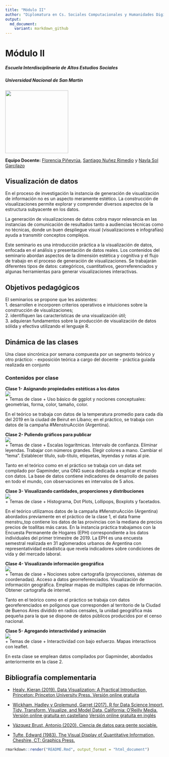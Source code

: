 ```yaml
---
title: "Módulo II"
author: "Diplomatura en Cs. Sociales Computacionales y Humanidades Digitales"
output:
  md_document:
    variant: markdown_github
---
```

# Módulo II
##### Escuela Interdisciplinaria de Altos Estudios Sociales
##### Universidad Nacional de San Martín
![](img/logo-factor-data-solo.jpg){width='200px'}

**Equipo Docente:** [Florencia Piñeyrúa](https://github.com/pinieyrua), [Santiago Nuñez Rimedio](https://ar.linkedin.com/in/santiago-nu%C3%B1ez-rimedio) y [Nayla Sol Garcilazo](www.linkedin.com/in/nayla-sol-garcilazo)


## **Visualización de datos**

En el proceso de investigación la instancia de generación de visualización de información no es un aspecto meramente estético. La construcción de visualizaciones permite explorar y comprender diversos aspectos de la estructura subyacente en los datos.

La generación de visualizaciones de datos cobra mayor relevancia en las instancias de comunicación de resultados tanto a audiencias técnicas como no técnicas, donde un buen despliegue visual (visualizaciones e infografías) ayuda a transmitir conceptos complejos. 

Este seminario es una introducción práctica a la visualización de datos, enfocada en el análisis y presentación de datos reales. Los contenidos del seminario abordan aspectos de la dimensión estética y cognitiva y el flujo de trabajo en el proceso de generación de visualizaciones. Se trabajarán diferentes tipos de datos: categóricos, cuantitativos, georreferenciados y algunas herramientas para generar visualizaciones interactivas. 


## Objetivos pedagógicos

El seminarios se propone que les asistentes:  
1. desarrollen e incorporen criterios operativos e intuiciones sobre la construcción de visualizaciones;  
2. identifiquen las características de una visualización útil;   
3. adquieran fundamentos sobre la producción de visualización de datos sólida y efectiva utilizando el lenguaje R.


## Dinámica de las clases

Una clase sincrónica por semana compuesta por un segmento teórico y otro práctico:
- exposición teórica a cargo del docente 
- práctica guiada realizada en conjunto


### Contenidos por clase


__Clase 1- Asignando propiedades estéticas a los datos__  
[![](img/Download.png)](https://github.com/DCSCyHD/modulo_2/blob/gh-pages/clase1/clase1.rar)  
+ Temas de clase
  + Uso básico de ggplot y nociones conceptuales: geometrías, forma, color, tamaño, color.

En el teórico se trabaja con datos de la temperatura promedio para cada día del 2019 en la ciudad de Beirut en Líbano; en el práctico, se trabaja con datos de la campaña #MenstruAcción (Argentina).

  
  
  
__Clase 2- Puliendo gráficos para publicar__  
[![](img/Download.png)](https://github.com/DCSCyHD/modulo_2/blob/gh-pages/clase2/clase2.rar)  
+ Temas de clase
  + Escalas logarítmicas. Intervalo de confianza. Eliminar leyendas. Trabajar con números grandes. Elegir colores a mano. Cambiar el “tema”. Establecer título, sub-título, etiquetas, leyendas y notas al pie.

Tanto en el teórico como en el práctico se trabaja con un data set compilado por Gapminder, una ONG sueca dedicada a explicar el mundo con datos. La base de datos contiene indicadores de desarrollo de países en todo el mundo, con observaciones en intervalos de 5 años.

  
  
  
__Clase 3- Visualizando cantidades, proporciones y distribuciones__  
[![](img/Download.png)](https://github.com/DCSCyHD/modulo_2/blob/gh-pages/clase3/clase3.rar)  
+ Temas de clase
  + Histograma, Dot Plots, Lollipops, Boxplots y facetados.

En el teórico utilizamos datos de la campaña #MenstruAcción (Argentina) abordados previamente en el práctico de la clase 1, el data frame menstru_top contiene los datos de las provincias con la mediana de precios precios de toallitas más caras. En la instancia práctica trabajamos con la Encuesta Permanente de Hogares (EPH) correspondiente a los datos individuales del primer trimestre de 2019. La EPH es una encuesta semestral realizada en 31 aglomerados urbanos de Argentina con representatividad estadística que revela indicadores sobre condiciones de vida y del mercado laboral. 

  
  
__Clase 4- Visualizando información geográfica__  
[![](img/Download.png)](https://github.com/DCSCyHD/modulo_2/blob/gh-pages/clase4/clase4.rar)  
+ Temas de clase
  + Nociones sobre cartografía (proyecciones, sistemas de coordenadas). Acceso a datos georreferenciados. Visualización de información geográfica. Emplear mapas de múltiples capas de información. Obtener cartografía de internet.

Tanto en el teórico como en el práctico se trabaja con datos georeferenciados en polígonos que corresponden al territorio de la Ciudad de Buenos Aires dividido en radios censales, la unidad geográfica más pequeña para la que se dispone de datos públicos producidos por el censo nacional.

  
  
__Clase 5- Agregando interactividad y animación__  
[![](img/Download.png)](https://github.com/DCSCyHD/modulo_2/blob/gh-pages/clase5/clase5.rar)  
+ Temas de clase
  + Interactividad con bajo esfuerzo.  Mapas interactivos con leaflet.

En esta clase se emplean datos compilados por Gapminder, abordados anteriormente en la clase 2.


## Bibliografía complementaria

- [Healy, Kieran (2019). Data Visualization: A Practical Introduction, Princeton: Princeton University Press. Versión online gratuita](http://socviz.co/)  

- [Wickham, Hadley y Grolemund, Garret (2017). R for Data Science Import, Tidy, Transform, Visualize, and Model Data, California: O’Reilly Media. Versión online gratuita en castellano](https://es.r4ds.hadley.nz/) 
[Versión online gratuita en inglés](http://r4ds.had.co.nz/)   

- [Vázquez Brust, Antonio (2020). Ciencia de datos para gente sociable.](https://bitsandbricks.github.io/ciencia_de_datos_gente_sociable/)

- [Tufte, Edward (1983). The Visual Display of Quantitative Information, Cheshire, CT: Graphics Press.](https://www.econ.upf.edu/~michael/visualdata/tufte-aesthetics_and_technique.pdf)


```r
rmarkdown::render("README.Rmd", output_format = "html_document")
```

